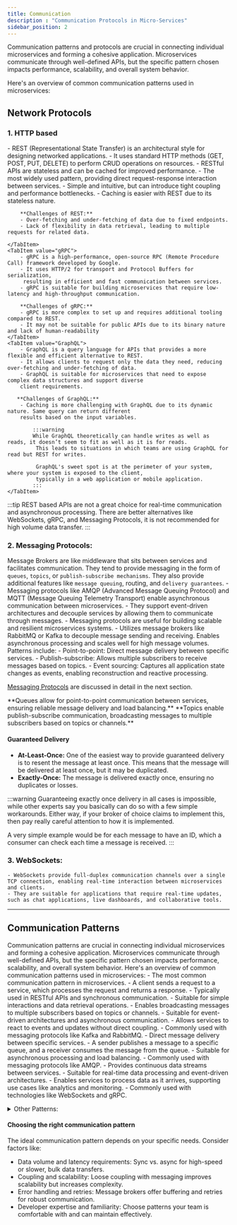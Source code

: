 ```yaml
---
title: Communication
description : "Communication Protocols in Micro-Services"
sidebar_position: 2
---
```


Communication patterns and protocols are crucial in connecting individual microservices and forming a cohesive application.
Microservices communicate through well-defined APIs, but the specific pattern chosen impacts performance, scalability,
 and overall system behavior.

Here's an overview of common communication patterns used in microservices:

## Network Protocols
### 1. HTTP based
<Tabs>
    <TabItem value="REST">
        - REST (Representational State Transfer) is an architectural style for designing networked applications.
        - It uses standard HTTP methods (GET, POST, PUT, DELETE) to perform CRUD operations on resources.
        - RESTful APIs are stateless and can be cached for improved performance.
        - The most widely used pattern, providing direct request-response interaction between services.
        - Simple and intuitive, but can introduce tight coupling and performance bottlenecks.
        - Caching is easier with REST due to its stateless nature.

        **Challenges of REST:**
        - Over-fetching and under-fetching of data due to fixed endpoints.
        - Lack of flexibility in data retrieval, leading to multiple requests for related data.

    </TabItem>
    <TabItem value="gRPC">
        - gRPC is a high-performance, open-source RPC (Remote Procedure Call) framework developed by Google.
        - It uses HTTP/2 for transport and Protocol Buffers for serialization,
         resulting in efficient and fast communication between services.
        - gRPC is suitable for building microservices that require low-latency and high-throughput communication.

        **Challenges of gRPC:**
        - gRPC is more complex to set up and requires additional tooling compared to REST.
        - It may not be suitable for public APIs due to its binary nature and lack of human-readability
    </TabItem>
    <TabItem value="GraphQL">
        - GraphQL is a query language for APIs that provides a more flexible and efficient alternative to REST.
        - It allows clients to request only the data they need, reducing over-fetching and under-fetching of data.
        - GraphQL is suitable for microservices that need to expose complex data structures and support diverse
        client requirements.

       **Challenges of GraphQL:**
        - Caching is more challenging with GraphQL due to its dynamic nature. Same query can return different
        results based on the input variables.

            :::warning
            While GraphQL theoretically can handle writes as well as reads, it doesn’t seem to fit as well as it is for reads.
             This leads to situations in which teams are using GraphQL for read but REST for writes.

             GraphQL's sweet spot is at the perimeter of your system, where your system is exposed to the client,
             typically in a web application or mobile application.
            :::
    </TabItem>
</Tabs>

:::tip
REST based APIs are not a great choice for real-time communication and asynchronous processing. There are better
alternatives like WebSockets, gRPC, and Messaging Protocols, it is not recommended for high volume data transfer.
:::

### 2. Messaging Protocols:
Message Brokers are like middleware that sits between services and facilitates communication.
They tend to provide messaging in the form of `queues`, `topics`, or `publish-subscribe mechanisms`.
They also provide additional features like `message queuing`, routing, and `delivery guarantees`.
    - Messaging protocols like AMQP (Advanced Message Queuing Protocol) and MQTT (Message Queuing Telemetry Transport)
     enable asynchronous communication between microservices.
    - They support event-driven architectures and decouple services by allowing them to communicate through messages.
    - Messaging protocols are useful for building scalable and resilient microservices systems.
    - Utilizes message brokers like RabbitMQ or Kafka to decouple message sending and receiving. Enables asynchronous processing and scales well for high message volumes. Patterns include:
        - Point-to-point: Direct message delivery between specific services.
        - Publish-subscribe: Allows multiple subscribers to receive messages based on topics.
        - Event sourcing: Captures all application state changes as events, enabling reconstruction and reactive processing.

[Messaging Protocols](./message-brokers) are discussed in detail in the next section.


<Tabs>
    <TabItem value="Queues">
        **Queues allow for point-to-point communication between services, ensuring reliable message delivery and load balancing.**
        <MessageQueue width="100%" height="80%"/>
    </TabItem>
    <TabItem value="Topics">
        **Topics enable publish-subscribe communication, broadcasting messages to multiple subscribers based on topics or channels.**
        <MessageTopic width="100%" height="80%"/>
    </TabItem>
</Tabs>

#### Guaranteed Delivery
- **At-Least-Once:** One of the easiest way to provide guaranteed delivery is to resent the message at least once.
  This means that the message will be delivered at least once, but it may be duplicated.
- **Exactly-Once:** The message is delivered exactly once, ensuring no duplicates or losses.

:::warning
Guaranteeing exactly once delivery in all cases is impossible, while other experts say you basically can do so with a few
simple workarounds.
Either way, if your broker of choice claims to implement this, then pay really careful attention to how it is implemented.

A very simple example would be for each message to have an ID, which a consumer can check each time a message is received.
:::
### 3. WebSockets:
    - WebSockets provide full-duplex communication channels over a single TCP connection, enabling real-time interaction between microservices and clients.
    - They are suitable for applications that require real-time updates, such as chat applications, live dashboards, and collaborative tools.

---

## Communication Patterns
Communication patterns are crucial in connecting individual microservices and forming a cohesive application.
Microservices communicate through well-defined APIs, but the specific pattern chosen impacts performance, scalability, and overall system behavior.
Here's an overview of common communication patterns used in microservices:
<Tabs>
  <TabItem value="Request-Response">
    - The most common communication pattern in microservices.
    - A client sends a request to a service, which processes the request and returns a response.
    - Typically used in RESTful APIs and synchronous communication.
    - Suitable for simple interactions and data retrieval operations.
  </TabItem>
  <TabItem value="Publish-Subscribe">
    - Enables broadcasting messages to multiple subscribers based on topics or channels.
    - Suitable for event-driven architectures and asynchronous communication.
    - Allows services to react to events and updates without direct coupling.
    - Commonly used with messaging protocols like Kafka and RabbitMQ.
  </TabItem>
  <TabItem value="Point-to-Point">
    - Direct message delivery between specific services.
    - A sender publishes a message to a specific queue, and a receiver consumes the message from the queue.
    - Suitable for asynchronous processing and load balancing.
    - Commonly used with messaging protocols like AMQP.
  </TabItem>
  <TabItem value="Streaming">
    - Provides continuous data streams between services.
    - Suitable for real-time data processing and event-driven architectures.
    - Enables services to process data as it arrives, supporting use cases like analytics and monitoring.
    - Commonly used with technologies like WebSockets and gRPC.
  </TabItem>
</Tabs>


<details>
  <summary> Other Patterns:</summary>
  - **API Gateway:** Aggregates multiple microservice APIs into a single entry point, simplifying external access and enforcing security policies.
  - **Service Discovery:** Enables dynamic discovery of service locations within the network, facilitating communication without pre-configured addresses.
</details>

#### Choosing the right communication pattern
The ideal communication pattern depends on your specific needs. Consider factors like:
- Data volume and latency requirements: Sync vs. async for high-speed or slower, bulk data transfers.
- Coupling and scalability: Loose coupling with messaging improves scalability but increases complexity.
- Error handling and retries: Message brokers offer buffering and retries for robust communication.
- Developer expertise and familiarity: Choose patterns your team is comfortable with and can maintain effectively.




